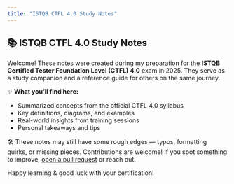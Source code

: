 ```yaml
---
title: "ISTQB CTFL 4.0 Study Notes"
---
```


## 📚 ISTQB CTFL 4.0 Study Notes

Welcome! These notes were created during my preparation for the **ISTQB Certified Tester Foundation Level (CTFL) 4.0** exam in 2025. They serve as a study companion and a reference guide for others on the same journey.

✨ **What you’ll find here:**
- Summarized concepts from the official CTFL 4.0 syllabus  
- Key definitions, diagrams, and examples  
- Real-world insights from training sessions  
- Personal takeaways and tips  

🛠️ These notes may still have some rough edges — typos, formatting quirks, or missing pieces. Contributions are welcome! If you spot something to improve, [open a pull request](#) or reach out.

Happy learning & good luck with your certification!
